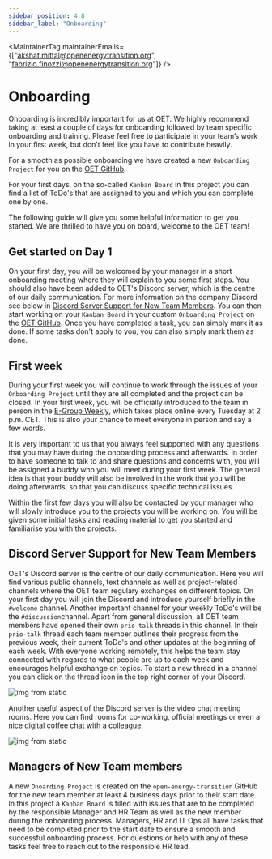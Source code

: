```yaml
---
sidebar_position: 4.8
sidebar_label: "Onboarding"
---
```



<MaintainerTag maintainerEmails={["akshat.mittal@openenergytransition.org", "fabrizio.finozzi@openenergytransition.org"]} />

# Onboarding

<ControlledDocBanner />

Onboarding is incredibly important for us at OET. We highly recommend taking at least a couple of days for onboarding followed by team specific onboarding and training. 
Please feel free to participate in your team’s work in your first week, but don’t feel like you have to contribute heavily. 

For a smooth as possible onboarding we have created a new `Onboarding Project` for you on the [OET GitHub](https://github.com/orgs/open-energy-transition/projects).

For your first days, on the so-called `Kanban Board` in this project you can find a list of ToDo's that are assigned to you and which you can complete one by one.

The following guide will give you some helpful information to get you started. 
We are thrilled to have you on board, welcome to the OET team!

## Get started on Day 1

On your first day, you will be welcomed by your manager in a short onboarding meeting where they will explain to you some first steps.
You should also have been added to OET's Discord server, which is the centre of our daily communication. 
For more information on the company Discord see below in [Discord Server Support for New Team Members](#discord-server-support-for-new-team-members).
You can then start working on your `Kanban Board` in your custom `Onboarding Project` on the [OET GitHub](https://github.com/orgs/open-energy-transition/projects).
Once you have completed a task, you can simply mark it as done. If some tasks don't apply to you, you can also simply mark them as done.

## First week

During your first week you will continue to work through the issues of your `Onboarding Project` until they are all completed and the project can be closed.
In your first week, you will be officially introduced to the team in person in the [E-Group Weekly](docs/Company/EGroupWeekly.mdx), which takes place online every Tuesday at 2 p.m. CET.
This is also your chance to meet everyone in person and say a few words.

It is very important to us that you always feel supported with any questions that you may have during the onboarding process and afterwards. 
In order to have someone to talk to and share questions and concerns with, you will be assigned a buddy who you will meet during your first week. 
The general idea is that your buddy will also be involved in the work that you will be doing afterwards, so that you can discuss specific technical issues.

Within the first few days you will also be contacted by your manager who will slowly introduce you to the projects you will be working on. 
You will be given some initial tasks and reading material to get you started and familiarise you with the projects.

## Discord Server Support for New Team Members

OET's Discord server is the centre of our daily communication. 
Here you will find various public channels, text channels as well as project-related channels where the OET team regulary exchanges on different topics.
On your first day you will join the Discord and introduce yourself briefly in the `#welcome` channel.
Another important channel for your weekly ToDo's will be the `#discussion`channel. Apart from general discussion, all OET team members have opened their own `prio-talk` threads in this channel.
In their `prio-talk` thread each team member outlines their progress from the previous week, their current ToDo's and other updates at the beginning of each week. 
With everyone working remotely, this helps the team stay connected with regards to what people are up to each week and encourages helpful exchange on topics.
To start a new thread in a channel you can click on the thread icon in the top right corner of your Discord.

![img from static](/img/discord_create_new_thread.png)

Another useful aspect of the Discord server is the video chat meeting rooms. 
Here you can find rooms for co-working, official meetings or even a nice digital coffee chat with a colleague.

![img from static](/img/discord_meeting_rooms.png)

## Managers of New Team members

A new `Onoarding Project` is created on the `open-energy-transition` GitHub for the new team member at least 4 business days prior to their start date. 
In this project a `Kanban Board` is filled with issues that are to be completed by the responsible Manager and HR Team as well as the new member during the onboarding process.
Managers, HR and IT Ops all have tasks that need to be completed prior to the start date to ensure a smooth and successful onboarding process. 
For questions or help with any of these tasks feel free to reach out to the responsible HR lead.
